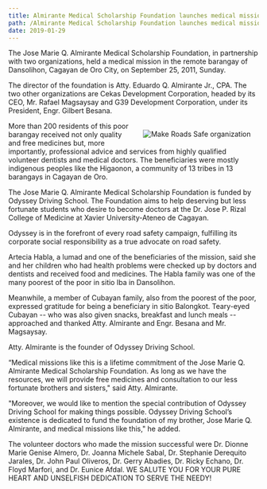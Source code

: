 ```yaml
---
title: Almirante Medical Scholarship Foundation launches medical mission
path: /Almirante Medical Scholarship Foundation launches medical mission
date: 2019-01-29
---
```



The Jose Marie Q. Almirante Medical Scholarship Foundation, in partnership with two organizations, held a medical mission in the remote barangay of Dansolihon, Cagayan de Oro City, on September 25, 2011, Sunday.

The director of the foundation is Atty. Eduardo Q. Almirante Jr., CPA. The two other organizations are Cekas Development Corporation, headed by its CEO, Mr. Rafael Magsaysay and G39 Development Corporation, under its President, Engr. Gilbert Besana.

<img
  src={Medical}
  title="Make Roads Safe organization"
  style="float:right; padding:1rem;"
/>

More than 200 residents of this poor barangay received not only quality and free medicines but, more importantly, professional advice and services from highly qualified volunteer dentists and medical doctors. The beneficiaries were mostly indigenous peoples like the Higaonon, a community of 13 tribes in 13 barangays in Cagayan de Oro.

The Jose Marie Q. Almirante Medical Scholarship Foundation is funded by Odyssey Driving School. The Foundation aims to help deserving but less fortunate students who desire to become doctors at the Dr. Jose P. Rizal College of Medicine at Xavier University-Ateneo de Cagayan.

Odyssey is in the forefront of every road safety campaign, fulfilling its corporate social responsibility as a true advocate on road safety.

Artecia Habla, a lumad and one of the beneficiaries of the mission, said she and her children who had health problems were checked up by doctors and dentists and received food and medicines. The Habla family was one of the many poorest of the poor in sitio Iba in Dansolihon.

Meanwhile, a member of Cubayan family, also from the poorest of the poor, expressed gratitude for being a beneficiary in sitio Balongkot. Teary-eyed Cubayan -- who was also given snacks, breakfast and lunch meals -- approached and thanked Atty. Almirante and Engr. Besana and Mr. Magsaysay.

Atty. Almirante is the founder of Odyssey Driving School.

“Medical missions like this is a lifetime commitment of the Jose Marie Q. Almirante Medical Scholarship Foundation. As long as we have the resources, we will provide free medicines and consultation to our less fortunate brothers and sisters," said Atty. Almirante.

"Moreover, we would like to mention the special contribution of Odyssey Driving School for making things possible. Odyssey Driving School’s existence is dedicated to fund the foundation of my brother, Jose Marie Q. Almirante, and medical missions like this," he added.

The volunteer doctors who made the mission successful were Dr. Dionne Marie Genise Almero, Dr. Joanna Michele Sabal, Dr. Stephanie Derequito Jarales, Dr. John Paul Oliveros, Dr. Gerry Abadies, Dr. Ricky Echano, Dr. Floyd Marfori, and Dr. Eunice Afdal. WE SALUTE YOU FOR YOUR PURE HEART AND UNSELFISH DEDICATION TO SERVE THE NEEDY!
